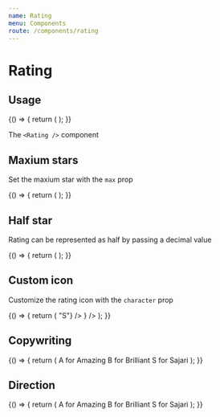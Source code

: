 ```yaml
---
name: Rating
menu: Components
route: /components/rating
---
```



# Rating

## Usage

<Playground>
  {() => {
    return (
      <ExampleContainer style={{display: "flex", flexDirection: "column"}}>
        <Rating value={1} />
        <Rating value={2} />
        <Rating value={3} />
        <Rating value={4} />
        <Rating value={5}  />
      </ExampleContainer>
    );
  }}
</Playground>

The `<Rating />` component

## Maxium stars

Set the maxium star with the `max` prop

<Playground>
  {() => {
    return (
      <ExampleContainer style={{display: "flex", flexDirection: "column"}}>
        <Rating value={5} max={10}/>
      </ExampleContainer>
    );
  }}
</Playground>

## Half star

Rating can be represented as half by passing a decimal value

<Playground>
  {() => {
    return (
      <ExampleContainer style={{display: "flex", flexDirection: "column"}}>
        <Rating value={2.9} />
        <Rating value={3.5} />
        <Rating value={4.1} />
        <Rating value={5}  />
      </ExampleContainer>
    );
  }}
</Playground>

## Custom icon

Customize the rating icon with the `character` prop

<Playground>
  {() => {
    return (
      <ExampleContainer style={{display: "flex", flexDirection: "column"}}>
        <Rating value={1} character="A" />
        <Rating value={2.5} character="B" />
        <Rating value={5} character={() => "S"} />
        <Rating value={2.5} character={<svg fill="currentColor" xmlns="http://www.w3.org/2000/svg" viewBox="0 0 24 24" width="24" height="24">
	<g>
		<path d="M12,0A12,12,0,1,0,24,12,12,12,0,0,0,12,0ZM6,10.5A1.5,1.5,0,1,1,7.5,12,1.5,1.5,0,0,1,6,10.5ZM12,19a4,4,0,0,1-4-4h8A4,4,0,0,1,12,19Zm4.5-7A1.5,1.5,0,1,1,18,10.5,1.5,1.5,0,0,1,16.5,12Z" />
	</g>
</svg>
} />
      </ExampleContainer>
    );
  }}
</Playground>

## Copywriting

<Playground>
  {() => {
    return (
      <ExampleContainer style={{display: "flex", flexDirection: "column"}}>
        <Rating value={1} character="A"><span style={{marginLeft: "1rem"}}>A for Amazing</span></Rating>
        <Rating value={2.5} character="B"><span style={{marginLeft: "1rem"}}>B for Brilliant</span></Rating>
        <Rating value={5} character="S"><span style={{marginLeft: "1rem"}}>S for Sajari</span></Rating>
      </ExampleContainer>
    );
  }}
</Playground>

## Direction

<Playground>
  {() => {
    return (
      <ExampleContainer style={{display: "flex", flexDirection: "column"}}>
        <Rating direction="rtl" value={1.5} character="A"><span style={{marginRight: "1rem"}}>A for Amazing</span></Rating>
        <Rating value={2.5} character="B"><span style={{marginLeft: "1rem"}}>B for Brilliant</span></Rating>
        <Rating direction="rtl" value={5} character="S"><span style={{marginRight: "1rem"}}>S for Sajari</span></Rating>
      </ExampleContainer>
    );
  }}
</Playground>
